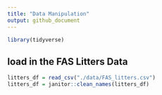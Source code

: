 ```yaml
---
title: "Data Manipulation"
output: github_document
---
```


```r
library(tidyverse)
```

## load in the FAS Litters Data

```r
litters_df = read_csv("./data/FAS_litters.csv")
litters_df = janitor::clean_names(litters_df)
```

